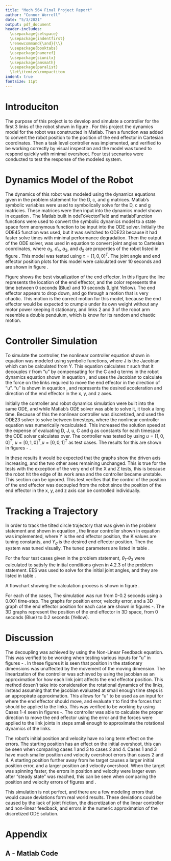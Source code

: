 ```yaml
---
title: "Mech 564 Final Project Report"
author: "Connor Worrell"
date: "5/3/2021"
output: pdf_document
header-includes:
  \usepackage{setspace}
  \usepackage{indentfirst}
  \renewcommand{\and}{\\}
  \usepackage{booktabs}
  \usepackage{nameref}
  \usepackage{siunitx}
  \usepackage{amsmath}
  \usepackage{paralist}
  \let\itemize\compactitem
indent: true
fontsize: 11pt
---
```


\doublespacing
\setlength\parindent{24pt}

# Introduciton
The purpose of this project is to develop and simulate a controller for the first 3 links of the robot shown in figure \ref{fig:robot}.
For this project the dynamics model for the robot was constructed in Matlab. Then a function was added to convert the robot position to the position of the end effector in Cartesian coordinates. Then a task level controller was implemented, and verified to be working correctly by visual inspection and the model was tuned to respond quickly with minimal overshoot. Four test scenarios were conducted to test the response of the modeled system.

\begin{figure}
\begin{center}
\includegraphics[width=0.5\linewidth]{Robot.jpg}
\caption{Robot}
\label{fig:robot}
\end{center}
\end{figure}

# Dynamics Model of the Robot
The dynamics of this robot was modeled using the dynamics equations given in the problem statement for the D, c, and g matrices. Matlab's symbolic variables were used to symbolically solve for the D, c and g matricies. These matrices were then input into the dynamics model shown in equation \ref{eqn:dynmodl}. The Matlab built in odeToVectorField and matlabFunction functions were used to convert the symbolic dynamics model to a state space form anonymous function to be input into the ODE solver. Initially the ODE45 function was used, but it was switched to ODE23 because it had faster solve times with minimal performance degradation. Then the output of the ODE solver, was used in equation \ref{eqn:h} to convert joint angles to Cartesian coordinates, where $a_3$, $d_4$, $a_2$, and $d_2$ are properties of the robot listed in figure \ref{fig:robot}. This model was tested using $\tau = [1, 0, 0]^T$. The joint angle and end effector position plots for this model were calculated over 10 seconds and are shown in figure \ref{fig:NoFThe}. 

\begin{equation}
D(q) \ddot{q}+C(q,\dot{q}) \dot{q} + g(q) =\tau
\label{eqn:dynmodl}
\end{equation}

\begin{equation}
\label{eqn:h}
Y(q)=\begin{bmatrix}Y_x\\Y_y\\Y_z\end{bmatrix}
=\begin{bmatrix}
cos(q_1)(a_3cos(q_2+q_3)+d_4sin(q_2+q_3)+a_2cos(q_2))-d_2sin(q_1)\\
sin(q_1)(a_3cos(q_2+q_3)+d_4sin(q_2+q_3)+a_2cos(q_2))-d_2cos(q_1)\\
-a_3sin(q_2+q_3)+d_4cos(q_2+q_3)-a_2sin(q_2)
\end{bmatrix}
\end{equation}

\begin{figure}
\begin{center}
\includegraphics[width=0.45\linewidth]{NoFeedBackTheta.jpg}
\includegraphics[width=0.45\linewidth]{NoFeedBackPos.jpg}
\caption{No Control - Joint Angles and End Effector Position}
\label{fig:NoFThe}
\end{center}
\end{figure}

Figure \ref{fig:NoFPos3D} shows the best visualization of the end effector. In this figure the line represents the location of the end effector, and the color represents the time between 0 seconds (Blue) and 10 seconds (Light Yellow). The end effector appears to drop down, and go through a motion that is very chaotic. This motion is the correct motion for this model, because the end effector would be expected to crumple under its own weight without any motor power keeping it stationary, and links 2 and 3 of the robot arm resemble a double pendulum, which is know for its random and chaotic motion. 

\begin{figure}
\begin{center}
\includegraphics[width=0.65\linewidth]{NoFeedBackPos3D.jpg}
\caption{No Control - Cartesian Position of End Effector 3D}
\label{fig:NoFPos3D}
\end{center}
\end{figure}

# Controller Simulation
To simulate the controller, the nonlinear controller equation shown in equation \ref{eqn:noncontrol} was modeled using symbolic functions, where J is the Jacobian which can be calculated from Y. This equation calculates $\tau$ such that it decouples $\tau$ from "u" by compensating for the C and q terms in the robot dynamics equation shown in equation \ref{eqn:dynmodl}, and uses the Jacobian to calculate the force on the links required to move the end effector in the direction of "u". "u" is shown in equation \ref{eqn:u}, and represents the desired acceleration and direction of the end effector in the x, y, and z axes.

\begin{equation}
\tau = D(q) J_h(q)^{-1}(u-\dot{J}_h(q)\dot{q}) +C(q,\dot{q})\dot{q}+g(q)
\label{eqn:noncontrol}
\end{equation}

\begin{equation}
u=\begin{bmatrix} u_{x}\\u_{y}\\u_{z}
\end{bmatrix}
\label{eqn:u}
\end{equation}

Initially the controller and robot dynamics simulation were built into the same ODE, and while Matlab's ODE solver was able to solve it, it took a long time. Because of this the nonlinear controller was discretized, and used the ODE23 solver to solve between timesteps, where the nonlinear controller equation was numerically recalculated. This increased the solution speed at the expense of evaluating D, J, u, C and g as constants for each timespan the ODE solver calculates over. The controller was tested by using $u = [1,0,0]^T$, $u = [0,1,0]^T$,$u = [0,0,1]^T$ as test cases. The results for this are shown in figures \ref{fig:ControlTestX} - \ref{fig:ControlTestZ}.
 
\begin{figure}
\begin{center}
\includegraphics[width=0.49\linewidth]{FeedBackTestX.jpg}
\caption{Controller X Position Test}
\label{fig:ControlTestX}
\includegraphics[width=0.49\linewidth]{FeedBackTestY.jpg}
\caption{Controller Y Position Test}
\label{fig:ControlTestY}
\includegraphics[width=0.49\linewidth]{FeedBackTestZ.jpg}
\caption{Controller Z Position Test}
\label{fig:ControlTestZ}
\end{center}
\end{figure}
 
In these results it would be expected that the graphs show the driven axis increasing, and the two other axes remaining unchanged. This is true for the tests with the exception of the very end of the X and Z tests, this is because the robot hit the edge of its work area and the controller became unstable. This section can be ignored. This test verifies that the control of the position of the end effector was decoupled from the robot since the position of the end effector in the x, y, and z axis can be controlled individually. 

\newpage
# Tracking a Trajectory
In order to track the tilted circle trajectory that was given in the problem statement and shown in equation \ref{eqn:circ}, the linear controller shown in equation \ref{eqn:lincont} was implemented, where Y is the end effector position, the K values are tuning constants, and $Y_d$ is the desired end effector position. Then the system was tuned visually. The tuned parameters are listed in table \ref{tab:TuningParam}.

\begin{equation}
Y_d(t)=
\begin{bmatrix}Y_{d,x}\\Y_{d,y}\\Y_{d,z}\end{bmatrix}=
\begin{bmatrix}-0.1265cos(\omega t)-0.56\\
0.25sin(\omega t)\\
0.125cos(\omega t)-0.08
\end{bmatrix}
\label{eqn:circ}
\end{equation}

\begin{equation}
u = \ddot{Y}_d+K_v(\dot{Y}_d-\dot{Y})+K_p(Y_d-Y)
\label{eqn:lincont}
\end{equation}

\begin{table}[ht]
\begin{center}
\caption{Tuning Parameters}
\label{tab:TuningParam}
\begin{tabular}{l|l}
\toprule
Parameter& Value\\
\midrule
$K_v$&200\\
$K_p$&25000\\
\bottomrule
\end{tabular}
\end{center}
\end{table}

For the four test cases given in the problem statement, $\theta_1$-$\theta_3$ were calculated to satisfy the initial conditions given in 4.2.3 of the problem statement. EES was used to solve for the initial joint angles, and they are listed in table \ref{tab:IntialConditions}.


\begin{table}[ht]
\begin{center}
\caption{Initial Positon}
\label{tab:IntialConditions}
\begin{tabular}{l|c|c|c|c}
\toprule
Case& $\theta_1(0)$&$\theta_2(0)$&$\theta_3(0)$&$\omega$\\
\midrule
1&2.948&5.733&2.598&$\pi$/2\\
2&3.041&5.308&3.562&$\pi$/2\\
3&2.948&5.733&2.598&$\pi$/4\\
4&3.041&5.308&3.562&$\pi$/4\\
\bottomrule
\end{tabular}
\end{center}
\end{table}

A flowchart showing the calculation process is shown in figure \ref{fig:flow}.

\begin{figure}
\begin{center}
\includegraphics[width=\linewidth]{FlowChart.jpg}
\caption{Calculation Flow Chart}
\label{fig:flow}
\end{center}
\end{figure}

\newpage

For each of the cases, The simulation was run from 0-0.2 seconds using a 0.001 time-step. The graphs for position error, velocity error, and a 3D graph of the end effector position for each case are shown in figures \ref{fig:Case1}-\ref{fig:Case4}. The 3D graphs represent the position of the end effector in 3D space, from 0 seconds (Blue) to 0.2 seconds (Yellow).

\begin{figure}
\begin{center}
\includegraphics[width=0.49\linewidth]{Case1VError.jpg}
\includegraphics[width=0.49\linewidth]{Case1PError.jpg}
\includegraphics[width=0.8\linewidth]{Case1Pos3D}
\caption{Case 1}
\label{fig:Case1}
\end{center}
\end{figure}

\begin{figure}
\begin{center}
\includegraphics[width=0.49\linewidth]{Case2VError.jpg}
\includegraphics[width=0.49\linewidth]{Case2PError.jpg}
\includegraphics[width=0.8\linewidth]{Case2Pos3D}
\caption{Case 2}
\label{fig:Case2}
\end{center}
\end{figure}

\begin{figure}
\begin{center}
\includegraphics[width=0.49\linewidth]{Case3VError.jpg}
\includegraphics[width=0.49\linewidth]{Case3PError.jpg}
\includegraphics[width=0.8\linewidth]{Case3Pos3D}
\caption{Case 3}
\label{fig:Case3}
\end{center}
\end{figure}

\begin{figure}
\begin{center}
\includegraphics[width=0.49\linewidth]{Case4VError.jpg}
\includegraphics[width=0.49\linewidth]{Case4PError.jpg}
\includegraphics[width=0.8\linewidth]{Case4Pos3D}
\caption{Case 4}
\label{fig:Case4}
\end{center}
\end{figure}

\newpage
# Discussion
The decoupling was achieved by using the Non-Linear Feedback equation. This was verified to be working when testing various inputs for "u" in figures \ref{fig:ControlTestX} - \ref{fig:ControlTestZ}. In these figures it is seen that position in the stationary dimensions was unaffected by the movement of the moving dimension.
The linearization of the controller was achieved by using the jacobian as an approximation for how each link joint affects the end effector position. This method dosen't take into consideration the rotational dynamics of the links, instead assuming that the jacobian evaluated at small enough time steps is an appropirate approximation. This allows for "u" to be used as an input for where the end effector should move, and evaluate $\tau$ to find the forces that should be applied to the links. This was verified to be working by using Cases 1-4 seen in figures \ref{fig:Case1}-\ref{fig:Case4}. The controller was able to calculate the proper direction to move the end effector using the error and the forces were applied to the link joints in steps small enough to approximate the rotational dynamics of the links.

The robot's initial position and velocity have no long term effect on the errors. The starting position has an effect on the initial overshoot, this can be seen when comparing cases 1 and 3 to cases 2 and 4. Cases 1 and 3 have much smaller position and velocity overshoot errors than cases 2 and 4. A starting position further away from he target causes a larger initial position error, and a larger position and velocity overshoot. When the target was spinning faster, the errors in position and velocity were larger even after "steady state" was reached, this can be seen when comparing the position and velocity errors of figures \ref{fig:Case1} and \ref{fig:Case3}. 

This simulation is not perfect, and there are a few modeling errors that would cause deviations form real world results. These deviations could be caused by the lack of joint friction, the discretization of the linear controller and non-linear feedback, and errors in the numeric approximation of the discretized ODE solution.

\newpage
# Appendix
## A - Matlab Code
\singlespacing
```octave
```